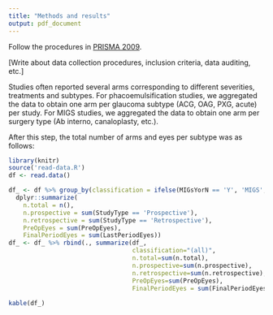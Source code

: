 ```yaml
---
title: "Methods and results"
output: pdf_document
---
```


Follow the procedures in [PRISMA 2009](http://prisma-statement.org/documents/PRISMA%202009%20checklist.pdf).

[Write about data collection procedures, inclusion criteria, data auditing, 
etc.]

Studies often reported several arms corresponding to different severities, 
treatments and subtypes. For phacoemulsification studies, we aggregated 
the data to obtain one arm per glaucoma subtype (ACG, OAG, PXG, acute) per study. 
For MIGS studies, we aggregated the data to obtain one arm per surgery type 
(Ab interno, canaloplasty, etc.).

After this step, the total number of arms and eyes per subtype was as follows:

```r
library(knitr)
source('read-data.R')
df <- read.data()
```

```r
df_ <- df %>% group_by(classification = ifelse(MIGsYorN == 'Y', 'MIGS', as.character(subtype))) %>% 
  dplyr::summarize(
    n.total = n(),
    n.prospective = sum(StudyType == 'Prospective'),
    n.retrospective = sum(StudyType == 'Retrospective'),
    PreOpEyes = sum(PreOpEyes),
    FinalPeriodEyes = sum(LastPeriodEyes))
df_ <- df_ %>% rbind(., summarize(df_, 
                                  classification="(all)",
                                  n.total=sum(n.total),
                                  n.prospective=sum(n.prospective),
                                  n.retrospective=sum(n.retrospective),
                                  PreOpEyes=sum(PreOpEyes),
                                  FinalPeriodEyes = sum(FinalPeriodEyes)))
  
kable(df_)
```

